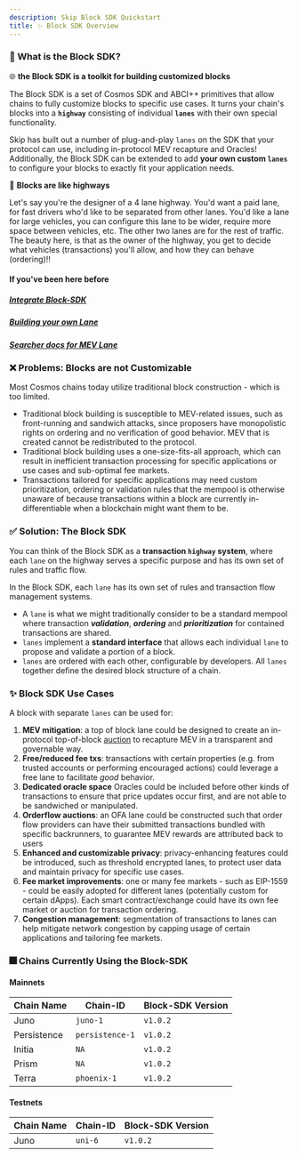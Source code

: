 ```yaml
---
description: Skip Block SDK Quickstart
title: ✨ Block SDK Overview
---
```


### 🤔 What is the Block SDK?

<Note>

🌐 **the Block SDK is a toolkit for building customized blocks**

The Block SDK is a set of Cosmos SDK and ABCI++ primitives that allow chains to fully customize blocks to specific use cases. It turns your chain's blocks into a **`highway`** consisting of individual **`lanes`** with their own special functionality.

</Note>

Skip has built out a number of plug-and-play `lanes` on the SDK that your protocol can use, including in-protocol MEV recapture and Oracles! Additionally, the Block SDK can be extended to add **your own custom `lanes`** to configure your blocks to exactly fit your application needs.

<Note>

🚦 **Blocks are like highways**

Let's say you're the designer of a 4 lane highway. You'd want a paid lane, for fast drivers who'd like to be separated from other lanes. You'd like a lane for large vehicles, you can configure this lane to be wider, require more space between vehicles, etc. The other two lanes are for the rest of traffic. The beauty here, is that as the owner of the highway, you get to decide what vehicles (transactions) you'll allow, and how they can behave (ordering)!!

</Note>

#### If you've been here before

##### [Integrate Block-SDK](/docs/blocksdk/0-integrate-the-sdk.md)

##### [Building your own Lane](/docs/blocksdk/lanes/1-build-your-own-lane.md)

##### [Searcher docs for MEV Lane](/docs/blocksdk/3-searcher-docs.md)

### ❌ Problems: Blocks are not Customizable

Most Cosmos chains today utilize traditional block construction - which is too limited.

- Traditional block building is susceptible to MEV-related issues, such as front-running and sandwich attacks, since proposers have monopolistic rights on ordering and no verification of good behavior. MEV that is created cannot be redistributed to the protocol.
- Traditional block building uses a one-size-fits-all approach, which can result in inefficient transaction processing for specific applications or use cases and sub-optimal fee markets.
- Transactions tailored for specific applications may need custom prioritization, ordering or validation rules that the mempool is otherwise unaware of because transactions within a block are currently in-differentiable when a blockchain might want them to be.

### ✅ Solution: The Block SDK

You can think of the Block SDK as a **transaction `highway` system**, where each
`lane` on the highway serves a specific purpose and has its own set of rules and
traffic flow.

In the Block SDK, each `lane` has its own set of rules and transaction flow management systems.

- A `lane` is what we might traditionally consider to be a standard mempool
  where transaction **_validation_**, **_ordering_** and **_prioritization_** for
  contained transactions are shared.
- `lanes` implement a **standard interface** that allows each individual `lane` to
  propose and validate a portion of a block.
- `lanes` are ordered with each other, configurable by developers. All `lanes`
  together define the desired block structure of a chain.

### ✨ Block SDK Use Cases

A block with separate `lanes` can be used for:

1. **MEV mitigation**: a top of block lane could be designed to create an in-protocol top-of-block [auction](/docs/blocksdk/lanes/existing-lanes/1-mev.md) to recapture MEV in a transparent and governable way.
2. **Free/reduced fee txs**: transactions with certain properties (e.g. from trusted accounts or performing encouraged actions) could leverage a free lane to facilitate _good_ behavior.
3. **Dedicated oracle space** Oracles could be included before other kinds of transactions to ensure that price updates occur first, and are not able to be sandwiched or manipulated.
4. **Orderflow auctions**: an OFA lane could be constructed such that order flow providers can have their submitted transactions bundled with specific backrunners, to guarantee MEV rewards are attributed back to users
5. **Enhanced and customizable privacy**: privacy-enhancing features could be introduced, such as threshold encrypted lanes, to protect user data and maintain privacy for specific use cases.
6. **Fee market improvements**: one or many fee markets - such as EIP-1559 - could be easily adopted for different lanes (potentially custom for certain dApps). Each smart contract/exchange could have its own fee market or auction for transaction ordering.
7. **Congestion management**: segmentation of transactions to lanes can help mitigate network congestion by capping usage of certain applications and tailoring fee markets.

### 🎆 Chains Currently Using the Block-SDK

#### Mainnets

| Chain Name  | Chain-ID        | Block-SDK Version |
| ----------- | --------------- | ----------------- |
| Juno        | `juno-1`        | `v1.0.2`          |
| Persistence | `persistence-1` | `v1.0.2`          |
| Initia      | `NA`            | `v1.0.2`          |
| Prism       | `NA`            | `v1.0.2`          |
| Terra       | `phoenix-1`     | `v1.0.2`          |

#### Testnets

| Chain Name | Chain-ID | Block-SDK Version |
| ---------- | -------- | ----------------- |
| Juno       | `uni-6`  | `v1.0.2`          |
